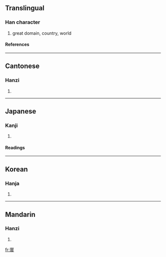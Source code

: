 ==Translingual==
===Han character===
{{Han char|rn=40|rad=宀|as=13|sn=16|four=3073<sub>2</sub>|canj=十田中女 (JWLV)}}
# great domain, country, world
====References====
{{Han ref|kx=0292.170|dkj=07344|dj=0579.050|hdz=20956.020|uh=5BF0|ud=23536|bh=BEC8|bd=48840}}
----
==Cantonese==
===Hanzi===
{{yue-hanzi|jyut=|y=waan4}}
# {{defn|Cantonese}}
----
==Japanese==
===Kanji===
{{ja-kanji|grade=|rs=宀13}}
# {{defn|Japanese}} 
====Readings====
{{ja-readings|on=[[かん]] (kan)|kun=}}
----
==Korean==
===Hanja===
{{ko-hanja|hangeul=환|rv=hwan|mr=hwan}}
# {{defn|Korean}}
----
==Mandarin==
===Hanzi===
{{cmn-hanzi|pin=[[huán]] (huan2)|wg=huan<sup>2</sup>}}
# {{defn|Mandarin}}

[[fr:寰]]
